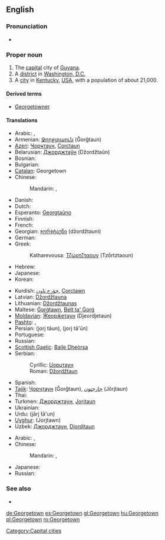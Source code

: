 {{slim-wikipedia|Georgetown (disambiguation)}}
{{also|George Town}}
==English==
{{wikipedia}}

===Pronunciation===
* {{homophones|George Town}}

===Proper noun===
{{en-proper noun}}

# The [[capital]] city of [[Guyana]].
# A [[district]] in [[Washington, D.C.]]
# A [[city]] in [[Kentucky]], [[United States|USA]], with a population of about 21,000.

====Derived terms====
* [[Georgetowner]]

====Translations====
{{trans-top|capital of Guyana}}
* Arabic: {{t|ar|جورجتاون|m|tr=jurjtawn}},  {{t|ar|جورج تاون|m|tr=jurj tawn}}
* Armenian: [[Ջորջտաուն]] (Ǧorǧtaun)
* [[Azeri]]: [[Ҹорҹтаун]], [[Corctaun]]
* Belarusian: [[Джорджтаўн]] (Džordžtaŭn)
* Bosnian: {{t-|bs|Džordžtaun|m}}
* Bulgarian: {{t-|bg|Джорджтаун}}
* [[Catalan]]: Georgetown
* Chinese:
*: Mandarin: {{t|cmn|喬治敦|sc=Hani}},  {{t|cmn|乔治敦|tr=Qiáozhìdūn|sc=Hani}}
* Danish: {{t-|da|Georgetown}}
* Dutch: {{t-|nl|Georgetown}}
* Esperanto: [[Georgtaŭno]]
* Finnish: {{t-|fi|Georgetown}}
* French: {{t-|fr|Georgetown}}
* Georgian: [[ჯორჯტაუნი]] (džordžtauni)
* German: {{t+|de|Georgetown}}
* Greek:  {{t|el|Τζόρτζταουν|tr=Tzórtztaoun}}
*: Katharevousa: [[Τζώρτζταουν]] (Tzṓrtztaoun)
* Hebrew: {{t|he|ג'ורג' טאון}}
* Japanese: {{t|ja|ジョージタウン|tr=Jōjitaun}}
* Korean: {{t+|ko|조지타운|tr=Jojitaun|sc=Hang}}
{{trans-mid}}
* Kurdish: [[جۆرج تاون]], [[Corctawn]]
* Latvian: [[Džordžtauna]]
* Lithuanian: [[Džordžtaunas]]
* Maltese: [[Ġorġtawn]], [[Belt ta' Ġorġ]]
* [[Moldavian]]: [[Ӂеорӂетаун]] (Djeordjetaun)
* [[Pashto]]: {{t|ps|جورج ټون|tr=jorj ṫaun}}, {{t|ps|جورج ټاون|tr=jorj ṫāūn}}
* Persian: {{fa-Arab|[[جورج تاون]]}} (jorj tāun), {{fa-Arab|[[جورج تائون]]}} (jorj tā'ūn)
* Portuguese: {{t-|pt|Georgetown}}
* Russian: {{t-|ru|Джорджтаун|m|tr=Džórdžtaun, Džordžtáun}}
* [[Scottish Gaelic]]: [[Baile Dheòrsa]]
* Serbian:
*: Cyrillic: [[Џорџтаун#Serbian|Џорџтаун]] {{m}}
*: Roman: [[Džordžtaun#Serbian|Džordžtaun]] {{m}}
* Spanish: {{t+|es|Georgetown}}
* [[Tajik]]: [[Ҷорҷтаун]] (Ǧorǧtaun), [[جارجتون]] (Jôrjtaun)
* Thai: {{Thai|[[จอร์จทาวน์]]}}
* Turkmen: [[Джорджтаун]], [[Jorjtaun]]
* Ukrainian: {{t-|uk|Джорджтаун|xs=Ukrainian}}
* Urdu: {{ur-Arab|[[جارج ٹاؤن]]}} (jārj ṫā'un)
* [[Uyghur]]: {{ug-Arab|[[جورجتاۋن]]}} (Jorjtawn)
* Uzbek: [[Джорджтаун]], [[Djordjtaun]]
{{trans-bottom}}

{{trans-top|district of Washington, DC}}
* Arabic: {{t|ar|جورجتاون|m|tr=jurjtawn}},  {{t|ar|جورج تاون|m|tr=jurj tawn}}
* Chinese:
*: Mandarin: {{t|cmn|喬治敦|sc=Hani}},  {{t|cmn|乔治敦|tr=Qiáozhìdūn|sc=Hani}}
{{trans-mid}}
* Japanese: {{t|ja|ジョージタウン|tr=Jōjitaun}}
* Russian: {{t-|ru|Джорджтаун|m|tr=Džórdžtaun, Džordžtáun}}
{{trans-bottom}}

===See also===
* {{pedia}}

[[Category:Capital cities]]

[[de:Georgetown]]
[[es:Georgetown]]
[[gl:Georgetown]]
[[hu:Georgetown]]
[[pl:Georgetown]]
[[ro:Georgetown]]